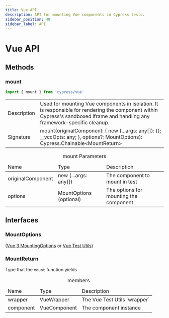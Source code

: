 ```yaml
---
title: Vue API
description: API for mounting Vue components in Cypress tests.
sidebar_position: 40
sidebar_label: API
---
```


<ProductHeading product="app" />

# Vue API

## Methods

### mount

```js
import { mount } from 'cypress/vue'
```

<table class="api-table table-list">
  <tr>
    <td>Description</td>
    <td>
      Used for mounting Vue components in isolation. It is responsible for
      rendering the component within Cypress's sandboxed iframe and handling any
      framework-specific cleanup.
    </td>
  </tr>
  <tr>
    <td>Signature</td>
    <td>
      mount(originalComponent: &lbrace; new (...args: any[]): {}; __vccOpts:
      any; &rbrace;, options?: MountOptions):
      Cypress.Chainable&lt;MountReturn&gt;
    </td>
  </tr>
</table>

<table class="api-table">
  <caption>mount Parameters</caption>
  <thead>
    <td>Name</td>
    <td>Type</td>
    <td>Description</td>
  </thead>
  <tr>
    <td>originalComponent</td>
    <td>new (...args: any[])</td>
    <td>The component to mount in test</td>
  </tr>
  <tr>
    <td>options</td>
    <td>MountOptions (optional)</td>
    <td>The options for mounting the component</td>
  </tr>
</table>

## Interfaces

### MountOptions

([Vue 3 MountingOptions](https://test-utils.vuejs.org/api/#mount) or
[Vue Test Utils](https://test-utils.vuejs.org/))

### MountReturn

Type that the `mount` function yields

<table class="api-table">
  <caption>members</caption>
  <thead>
    <td>Name</td>
    <td>Type</td>
    <td>Description</td>
  </thead>
  <tr>
    <td>wrapper</td>
    <td>VueWrapper</td>
    <td>The Vue Test Utils `wrapper`</td>
  </tr>
  <tr>
    <td>component</td>
    <td>VueComponent</td>
    <td>The component instance</td>
  </tr>
</table>
